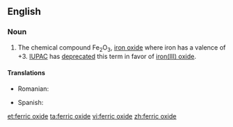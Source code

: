 ==English==
{{wikipedia}}

===Noun===
{{en-noun|head=[[ferric]] [[oxide]]|-}}

# {{chemistry}} The chemical compound Fe<sub>2</sub>O<sub>3</sub>, [[iron oxide]] where iron has a valence of +3.  [[IUPAC]] has [[deprecated]] this term in favor of [[iron(III) oxide]].

====Translations====
{{trans-top|chemical compound}}
* Romanian: {{t|ro|oxid feric|m}}
{{trans-mid}}
* Spanish: {{t|es|óxido férrico|m}}
{{trans-bottom}}

[[et:ferric oxide]]
[[ta:ferric oxide]]
[[vi:ferric oxide]]
[[zh:ferric oxide]]